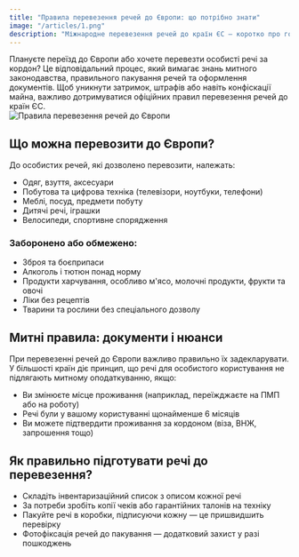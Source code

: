 ```yaml
---
title: "Правила перевезення речей до Європи: що потрібно знати"
image: "/articles/1.png"
description: "Міжнародне перевезення речей до країн ЄС — коротко про головне."
---
```



<div className="content-with-image">
    <div className="text-content">
        Плануєте переїзд до Європи або хочете перевезти особисті речі за кордон? Це відповідальний процес, який вимагає знань митного законодавства, правильного пакування речей та оформлення документів. Щоб уникнути затримок, штрафів або навіть конфіскації майна, важливо дотримуватися офіційних правил перевезення речей до країн ЄС.
    </div>
    <div className="image-content">
        <img src="/articles/1.png" alt="Правила перевезення речей до Європи" />
    </div>
</div>

## Що можна перевозити до Європи?

До особистих речей, які дозволено перевозити, належать:

- Одяг, взуття, аксесуари
- Побутова та цифрова техніка (телевізори, ноутбуки, телефони)
- Меблі, посуд, предмети побуту
- Дитячі речі, іграшки
- Велосипеди, спортивне спорядження

### Заборонено або обмежено:

- Зброя та боєприпаси
- Алкоголь і тютюн понад норму
- Продукти харчування, особливо м'ясо, молочні продукти, фрукти та овочі
- Ліки без рецептів
- Тварини та рослини без спеціального дозволу

## Митні правила: документи і нюанси

При перевезенні речей до Європи важливо правильно їх задекларувати. У більшості країн діє принцип, що речі для особистого користування не підлягають митному оподаткуванню, якщо:

- Ви змінюєте місце проживання (наприклад, переїжджаєте на ПМП або на роботу)
- Речі були у вашому користуванні щонайменше 6 місяців
- Ви можете підтвердити проживання за кордоном (віза, ВНЖ, запрошення тощо)

## Як правильно підготувати речі до перевезення?

- Складіть інвентаризаційний список з описом кожної речі
- За потреби зробіть копії чеків або гарантійних талонів на техніку
- Пакуйте речі в коробки, підписуючи кожну — це пришвидшить перевірку
- Фотофіксація речей до пакування — додатковий захист у разі пошкоджень